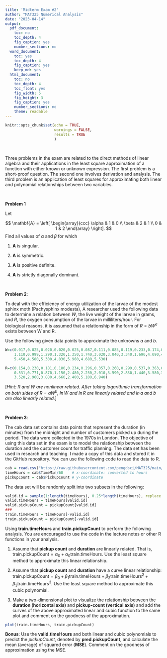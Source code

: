---
title: 'Midterm Exam #2'
author: "MAT325 Numerical Analysis"
date: "2023-04-14"
output:
  pdf_document: 
    toc: no
    toc_depth: 4
    fig_caption: yes
    number_sections: no
  word_document: 
    toc: yes
    toc_depth: 4
    fig_caption: yes
    keep_md: yes
  html_document: 
    toc: no
    toc_depth: 4
    toc_float: yes
    fig_width: 5
    fig_height: 3
    fig_caption: yes
    number_sections: no
    theme: readable
---

```{=html}
<style type="text/css">
h1.title {
  font-size: 20px;
  color: DarkRed;
  text-align: center;
}
h4.author { /* Header 4 - and the author and data headers use this too  */
    font-size: 18px;
  font-family: "Times New Roman", Times, serif;
  color: DarkRed;
  text-align: center;
}
h4.date { /* Header 4 - and the author and data headers use this too  */
  font-size: 18px;
  font-family: "Times New Roman", Times, serif;
  color: DarkBlue;
  text-align: center;
}
h1 { /* Header 3 - and the author and data headers use this too  */
    font-size: 22px;
    font-family: "Times New Roman", Times, serif;
    color: darkred;
    text-align: center;
}
h2 { /* Header 3 - and the author and data headers use this too  */
    font-size: 18px;
    font-family: "Times New Roman", Times, serif;
    color: navy;
    text-align: left;
}

h3 { /* Header 3 - and the author and data headers use this too  */
    font-size: 15px;
    font-family: "Times New Roman", Times, serif;
    color: navy;
    text-align: left;
}

h4 { /* Header 4 - and the author and data headers use this too  */
    font-size: 18px;
    font-family: "Times New Roman", Times, serif;
    color: darkred;
    text-align: left;
}
</style>
```
```{r setup, include=FALSE}
knitr::opts_chunk$set(echo = TRUE, 
                      warnings = FALSE, 
                      results = TRUE
                      )   
```



\



Three problems in the exam are related to the direct methods of linear algebra and their applications in the least square approximation of a function with either known or unknown expression. The first problem is a short-proof question. The second one involves derivation and analysis. The third problem is an application of least squares for approximating both linear and polynomial relationships between two variables.

\

**Problem 1**

Let

$$
\mathbf{A} = \left[
\begin{array}{ccc}
\alpha &  1 & 0  \\
\beta  &  2 & 1  \\
0      &  1 & 2
\end{array}
\right].
$$
Find all values of $\alpha$ and $\beta$ for which

1. $\mathbf{A}$ is singular.

2. $\mathbf{A}$ is symmetric.

3. $\mathbf{A}$ is positive definite.

4. $\mathbf{A}$ is strictly diagonally dominant.



\

**Problem 2**:

To deal with the efficiency of energy utilization of the larvae of the modest sphinx moth (Pachysphinx modesta), A researcher used the following data to determine a relation between $W$, the live weight of the larvae in grams, and $R$, the oxygen consumption of the larvae in milliliters/hour. For biological reasons, it is assumed that a relationship in the form of $R = bW^a$ exists between W and R. 

Use the following given data points to approximate the unknowns $a$ and $b$.

```{r}
W=c(0.017,0.025,0.020,0.020,0.025,0.087,0.111,0.085,0.119,0.233,0.174,0.211,0.171,0.210,0.783,
    1.110,0.999,1.290,1.320,1.350,1.740,3.020,3.040,3.340,1.690,4.090,4.280,4.290,5.480,2.750,
    5.450,4.580,5.300,4.830,5.960,4.680,5.530)

R=c(0.154,0.230,0.181,0.180,0.234,0.296,0.357,0.260,0.299,0.537,0.363,0.366,0.334,0.428,1.470,
    0.531,0.771,0.870,1.150,2.480,2.230,2.010,3.590,2.830,1.440,3.580,3.280,3.400,4.150,1.840,
    3.520,2.960,3.880,4.660,2.400,5.100,6.940)
```

[*Hint: $R$ and $W$ are nonlinear related. After taking logarithmic transformation on both sides of $R=aW^b$, $\ln W$ and $\ln R$ are linearly related and $\ln a$ and $b$ are also linearly related.*]   



\

**Problem 3**: 

The cab data set contains data points that represent the duration (in minutes) from the midnight and number of customers picked up during the period. The data were collected in the 1970s in London. The objective of using this data set in the exam is to model the relationship between the duration and the customer count for traffic planning. The data set has been used in research and teaching. I made a copy of this data and stored it in the GitHub repository. You can use the following code to read the data to R.

```{r}
cab = read.csv("https://raw.githubusercontent.com/pengdsci/MAT325/main/w11/cab-dataset.txt")
timeHours = cab$TimeMin/60    # x-coordinate: converted to hours
pickupCount = cab$PickupCount # y-coordinate
```

The data set will be randomly split into two subsets in the following:

```{r}
valid.id = sample(1:length(timeHours), 0.25*length(timeHours), replace = FALSE)
valid.timeHours = timeHours[valid.id]
valid.pickupCount = pickupCount[valid.id]
###
train.timeHours = timeHours[-valid.id]
train.pickupCount = pickupCount[-valid.id]
```

Using **train.timeHours** and **train.pickupCount** to perform the following analysis. You are encouraged to use the code in the lecture notes or other R functions in your analysis.  

1. Assume that **pickup count** and **duration** are linearly related. That is, $\text{train.pickupCount} = \alpha_0 + \alpha_0 \text{train.timeHours}$. Use the least square method to approximate this linear relationship. 


2. Assume that **pickup count** and **duration** have a curve linear relationship: $\text{train.pickupCount} = \beta_0 + \beta_1 \text{train.timeHours} + \beta_2 \text{train.timeHours}^2 + \beta_3 \text{train.timeHours}^3$.  Use the least square method to approximate this cubic polynomial. 

2. Make a two-dimensional plot to visualize the relationship between the **duration (horizontal axis)** and **pickup-count (vertical axis)** and add the curves of the above approximated linear and cubic function to the same plot and comment on the goodness of the approximation.


```{r fig.align='center', fig.width=5, fig.height=5}
plot(train.timeHours, train.pickupCount)
```


**Bonus**: Use the **valid.timeHours** and both linear and cubic polynomials to predict the *pickupCount*, denoted by **pred.pickupCount**, and calculate the mean (average) of squared error (**MSE**). Comment on the goodness of approximation using the MSE.














